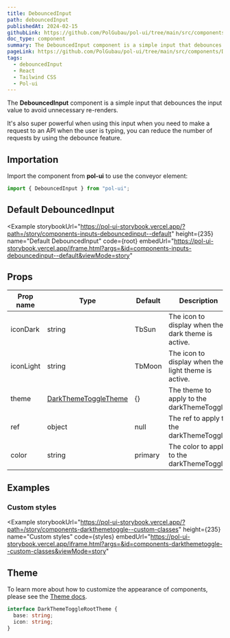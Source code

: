 ```yaml
---
title: DebouncedInput
path: debouncedInput
publishedAt: 2024-02-15
githubLink: https://github.com/PolGubau/pol-ui/tree/main/src/components/DebouncedInput
doc_type: component
summary: The DebouncedInput component is a simple input that debounces the input value to avoid unnecessary re-renders.
pageLink: https://github.com/PolGubau/pol-ui/tree/main/src/components/DebouncedInput
tags:
  - debouncedInput
  - React
  - Tailwind CSS
  - Pol-ui
---
```




The **DebouncedInput** component is a simple input that debounces the input value to avoid unnecessary re-renders.

It's also super powerful when using this input when you need to make a request to an API when the user is typing, you can reduce the number of requests by using the debounce feature.

## Importation

Import the component from **pol-ui** to use the conveyor element:

```jsx
import { DebouncedInput } from "pol-ui";
```

## Default DebouncedInput

<Example
  storybookUrl="https://pol-ui-storybook.vercel.app/?path=/story/components-inputs-debouncedinput--default"
  height={235}
  name="Default DebouncedInput"
  code={root}
  embedUrl="https://pol-ui-storybook.vercel.app/iframe.html?args=&id=components-inputs-debouncedinput--default&viewMode=story"
>
  <RootCode />
</Example>

## Props

| Prop name | Type                           | Default | Description                                         |
| --------- | ------------------------------ | ------- | --------------------------------------------------- |
| iconDark  | string                         | TbSun   | The icon to display when the dark theme is active.  |
| iconLight | string                         | TbMoon  | The icon to display when the light theme is active. |
| theme     | [DarkThemeToggleTheme](#theme) | {}      | The theme to apply to the darkThemeToggle.          |
| ref       | object                         | null    | The ref to apply to the darkThemeToggle.            |
| color     | string                         | primary | The color to apply to the darkThemeToggle.          |

## Examples

### Custom styles

<Example
  storybookUrl="https://pol-ui-storybook.vercel.app/?path=/story/components-darkthemetoggle--custom-classes"
  height={235}
  name="Custom styles"
  code={styles}
  embedUrl="https://pol-ui-storybook.vercel.app/iframe.html?args=&id=components-darkthemetoggle--custom-classes&viewMode=story"
>
  <Styles />
</Example>

## Theme

To learn more about how to customize the appearance of components, please see the [Theme docs](/docs/theming).

```ts
interface DarkThemeToggleRootTheme {
  base: string;
  icon: string;
}
```
